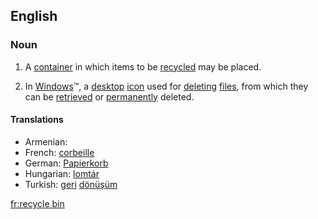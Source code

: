 ==English==

===Noun===
{{en-noun}}

# A [[container]] in which items to be [[recycled]] may be placed.
# {{computing}} In [[Windows]]&trade;, a [[desktop]] [[icon]] used for [[deleting]] [[file]]s, from which they can be [[retrieved]] or [[permanently]] deleted.

====Translations====
*Armenian: {{t|hy|զիբիլի վեդռո|sc=Armn|tr=zibili vedro}}
*French: [[corbeille]] {{f}}
*German: [[Papierkorb]] {{n}}
*Hungarian: [[lomtár]]
*Turkish: [[geri]] [[dönüşüm]]

[[fr:recycle bin]]